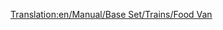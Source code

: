 [[Translation:en/Manual/Base Set/Trains/Food Van]]
{{nl/Manual/Base Set/Trains/Wagons|Naam=Voedselwagon
|Afbeelding=[[File:en/Manual/Base Set/Trains/Foodvan.png]]
|NormaalKosten=£1,119 ($2,238)
|NormaalGewicht=22 / 47 t
|NormaalCapaciteit=25 tonnes of food
|MonoKosten="
|MonoGewicht=22 / 52 t
|MonoCapaciteit=30 tonnes of food
|MagKosten="
|MagGewicht=22 / 54 t
|MagCapaciteit=32 tonnes of food
|Omschrijving=This van carries food from foodstuff plants to towns. Only accessible in tropical and arctic climates
}}